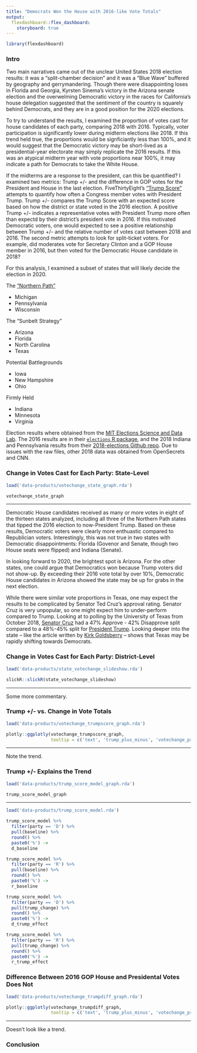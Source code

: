 ```yaml
---
title: "Democrats Won the House with 2016-like Vote Totals"
output: 
  flexdashboard::flex_dashboard:
    storyboard: true
---
```


```r
library(flexdashboard)
```

### Intro

Two main narratives came out of the unclear United States 2018 election results: it was a "split-chamber decision" and it was a "Blue Wave" buffered by geography and gerrymandering. Though there were disappointing loses in Florida and Georgia, Kyrsten Sinema's victory in the Arizona senate election and the overwelming Democratic victory in the races for California's house delegation suggested that the sentiment of the country is squarely behind Democrats, and they are in a good position for the 2020 elections.

To try to understand the results, I examined the proportion of votes cast for house candidates of each party, comparing 2018 with 2016. Typically, voter participation is significantly lower during midterm elections like 2018. If this trend held true, the proportions would be signficiantly less than 100%, and it would suggest that the Democratic victory may be short-lived as a presidential-year electorate may simply replicate the 2016 results. If this was an atypical midterm year with vote proportions near 100%, it may indicate a path for Democrats to take the White House.

If the midterms are a response to the president, can this be quantified? I examined two metrics: Trump +/- and the difference in GOP votes for the President and House in the last election. FiveThirtyEight's ["Trump Score"](https://projects.fivethirtyeight.com/congress-trump-score/house/) attempts to quantify how often a Congress member votes with President Trump. Trump +/- compares the Trump Score with an expected score based on how the district or state voted in the 2016 election. A positive Trump +/- indicates a representative votes with President Trump more often than expectd by their district's president vote in 2016. If this motivated Democratic voters, one would expected to see a positive relationship between Trump +/- and the relative number of votes cast between 2018 and 2016. The second metric attempts to look for split-ticket voters. For example, did moderates vote for Secretary Clinton and a GOP House member in 2016, but then voted for the Democratic House candidate in 2018? 

For this analysis, I examined a subset of states that will likely decide the election in 2020.

The ["Northern Path"](https://fivethirtyeight.com/features/the-2018-map-looked-a-lot-like-2012-and-that-got-me-thinking-about-2020/)

- Michigan
- Pennsylvania
- Wisconsin

The "Sunbelt Strategy"

- Arizona
- Florida
- North Carolina
- Texas

Potential Battlegrounds

- Iowa
- New Hampshire
- Ohio

Firmly Held

- Indiana
- Minnesota
- Virginia

Election results where obtained from the [MIT Elections Science and Data Lab](https://electionlab.mit.edu/). The 2016 results are in their [`elections` R package](https://github.com/MEDSL/elections), and the 2018 Indiana and Pennsylvania results from their [2018-elections Github repo](https://github.com/MEDSL/2018-elections). Due to issues with the raw files, other 2018 data was obtained from OpenSecrets and CNN.

### Change in Votes Cast for Each Party: State-Level

```r
load('data-products/votechange_state_graph.rda')

votechange_state_graph
```

***

Democratic House candidates received as many or more votes in eight of the thirteen states analyzed, including all three of the Northern Path states that tipped the 2016 election to now-President Trump. Based on these results, Democratic voters were clearly more enthuastic compared to Republician voters. Interestingly, this was not true in two states with Democratic disappointments: Florida (Govenor and Senate, though two House seats were flipped) and Indiana (Senate). 

In looking forward to 2020, the brightest spot is Arizona. For the other states, one could argue that Democratics won because Trump voters did not show-up. By exceeding their 2016 vote total by over 10%, Democratic House candidates in Arizona showed the state may be up for grabs in the next election.

While there were similar vote proportions in Texas, one may expect the results to be complicated by Senator Ted Cruz's approval rating. Senator Cruz is very unpopular, so one might expect him to under-perform compared to Trump. Looking at to polling by the University of Texas from October 2018, [Senator Cruz]( (https://texaspolitics.utexas.edu/set/ted-cruz-favorability-trend)) had a 47% Approve - 42% Disapprove split compared to a 48%-45% split for [President Trump](https://texaspolitics.utexas.edu/set/ted-cruz-favorability-trend). Looking deeper into the state -- like the article written by [Kirk Goldsberry](https://fivethirtyeight.com/features/how-beto-orourke-shifted-the-map-in-texas/) -- shows that Texas may be rapidly shifting towards Democrats.

### Change in Votes Cast for Each Party: District-Level

```r
load('data-products/state_votechange_slideshow.rda')

slickR::slickR(state_votechange_slideshow)
```

*** 

Some more commentary.

### Trump +/- vs. Change in Vote Totals

```r
load('data-products/votechange_trumpscore_graph.rda')

plotly::ggplotly(votechange_trumpscore_graph, 
                 tooltip = c('text', 'trump_plus_minus', 'votechange_prop'))
```

***

Note the trend.

### Trump +/- Explains the Trend

```r
load('data-products/trump_score_model_graph.rda')

trump_score_model_graph
```

***

```r
load('data-products/trump_score_model.rda')

trump_score_model %>%
  filter(party == 'D') %>% 
  pull(baseline) %>%
  round() %>% 
  paste0('%') ->
  d_baseline

trump_score_model %>%
  filter(party == 'R') %>% 
  pull(baseline) %>%
  round() %>% 
  paste0('%') ->
  r_baseline

trump_score_model %>%
  filter(party == 'D') %>% 
  pull(trump_change) %>%
  round() %>% 
  paste0('%') ->
  d_trump_effect

trump_score_model %>%
  filter(party == 'R') %>% 
  pull(trump_change) %>%
  round() %>% 
  paste0('%') ->
  r_trump_effect
```

### Difference Between 2016 GOP House and Presidental Votes Does Not 

```r
load('data-products/votechange_trumpdiff_graph.rda')

plotly::ggplotly(votechange_trumpdiff_graph, 
                 tooltip = c('text', 'trump_plus_minus', 'votechange_prop'))
```

***

Doesn't look like a trend.

### Conclusion